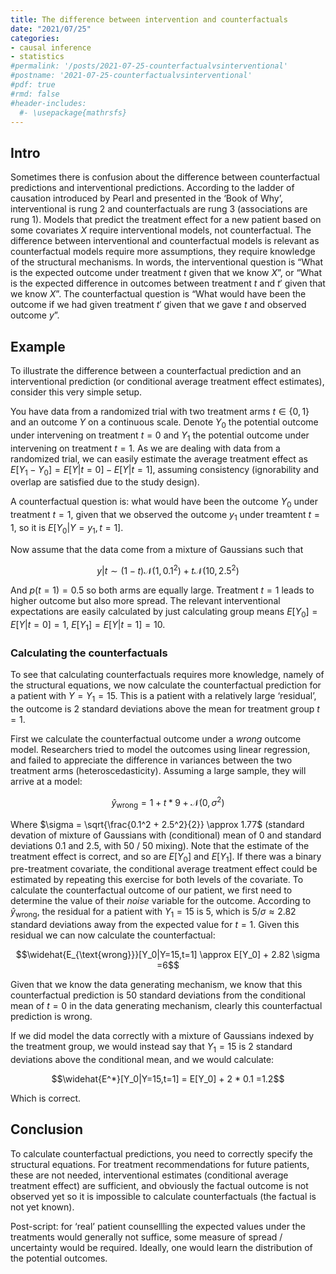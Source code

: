 ```yaml
---
title: The difference between intervention and counterfactuals
date: "2021/07/25"
categories:
- causal inference 
- statistics 
#permalink: '/posts/2021-07-25-counterfactualvsinterventional'
#postname: '2021-07-25-counterfactualvsinterventional'
#pdf: true
#rmd: false
#header-includes:
  #- \usepackage{mathrsfs}
---
```


## Intro

Sometimes there is confusion about the difference between
counterfactual predictions and interventional predictions.
According to the ladder of causation introduced by Pearl and presented
in the 'Book of Why', interventional is rung 2 and counterfactuals
are rung 3 (associations are rung 1).
Models that predict the treatment effect for a new patient based on some
covariates $X$ require interventional models, not counterfactual.
The difference between interventional and counterfactual models
is relevant as counterfactual models require more assumptions,
they require knowledge of the structural mechanisms.
In words, the interventional question is "What is the expected outcome
under treatment $t$ given that we know $X$", 
or "What is the expected difference in outcomes between treatment $t$ 
and $t'$ given that we know $X$".
The counterfactual question is "What would have been the outcome
if we had given treatment $t'$ given that we gave $t$ and observed outcome $y$". 

## Example

To illustrate the difference between a counterfactual prediction and
an interventional prediction (or conditional average treatment effect
estimates), consider this very simple setup.

You have data from a randomized trial with two treatment arms 
$t \in \{0,1\}$ and an outcome $Y$ on a continuous scale.
Denote $Y_0$ the potential outcome under intervening on treatment $t=0$
and $Y_1$ the potential outcome under intervening on treatment $t=1$.
As we are dealing with data from a randomized trial, we can easily 
estimate the average treatment effect as 
$E[Y_1 - Y_0] = E[Y|t=0] - E[Y|t=1]$, 
assuming consistency (ignorability and overlap are satisfied due to the 
study design).

A counterfactual question is: what would have been the outcome $Y_0$
under treatment $t=1$, given that we observed the outcome $y_1$ under
treamtent $t=1$, so it is $E[Y_0|Y=y_1, t=1]$.

Now assume that the data come from a mixture of Gaussians such that

$$y|t \sim (1 - t) \mathcal{N}(1,0.1^2) + t \mathcal{N}(10,2.5^2)$$

And $p(t=1)=0.5$ so both arms are equally large.
Treatment $t=1$ leads to higher outcome but also more spread.
The relevant interventional expectations are easily calculated by 
just calculating group means $E[Y_0] = E[Y|t=0] = 1$, 
$E[Y_1] = E[Y|t=1] = 10$.

### Calculating the counterfactuals
To see that calculating counterfactuals requires more knowledge,
namely of the structural equations, we now calculate the 
counterfactual prediction for a patient with $Y=Y_1=15$.
This is a patient with a relatively large 'residual', the
outcome is 2 standard deviations above the mean for treatment 
group $t=1$.

First we calculate the counterfactual outcome under a *wrong* outcome
model. Researchers tried to model the outcomes using linear regression,
and failed to appreciate the difference in variances between the 
two treatment arms (heteroscedasticity).
Assuming a large sample, they will arrive at a model:

$$\hat{y}_{\text{wrong}} = 1 + t * 9 + \mathcal{N}(0,\sigma^2)$$

Where $\sigma = \sqrt{\frac{0.1^2 + 2.5^2}{2}} \approx 1.77$ (standard devation of mixture
of Gaussians with (conditional) mean of 0 and standard deviations 0.1 and 2.5, with 50 / 50 mixing).
Note that the estimate of the treatment effect is correct,
and so are $E[Y_0]$ and $E[Y_1]$.
If there was a binary pre-treatment covariate, the conditional average treatment
effect could be estimated by repeating this exercise for both levels
of the covariate.
To calculate the counterfactual outcome of our patient, we first
need to determine the value of their *noise* variable for the 
outcome. According to $\hat{y}_{\text{wrong}}$, the residual 
for a patient with $Y_1=15$ is $5$, which is $5/\sigma \approx 2.82$ 
standard deviations away from the expected value for $t=1$.
Given this residual we can now calculate the counterfactual:

$$\widehat{E_{\text{wrong}}}[Y_0|Y=15,t=1] \approx E[Y_0] + 2.82 \sigma =6$$

Given that we know the data generating mechanism,
we know that this counterfactual prediction is 50 standard deviations
from the conditional mean of $t=0$ in the data generating mechanism, clearly 
this counterfactual prediction is wrong.

If we did model the data correctly with a mixture of Gaussians indexed
by the treatment group, we would instead say that $Y_1=15$ is
2 standard deviations above the conditional mean, and we would calculate:

$$\widehat{E^*}[Y_0|Y=15,t=1] = E[Y_0] + 2 * 0.1 =1.2$$

Which is correct.

## Conclusion

To calculate counterfactual predictions, you need to correctly 
specify the structural equations.
For treatment recommendations for future patients, these are not needed,
interventional estimates (conditional average treatment effect) are sufficient, and obviously the factual outcome is not observed yet so it is impossible to calculate counterfactuals (the factual is not yet known).

Post-script: for 'real' patient counsellling the expected values under the treatments would generally not suffice, some measure of spread / uncertainty would be required. Ideally, one would learn the distribution of the potential outcomes.

